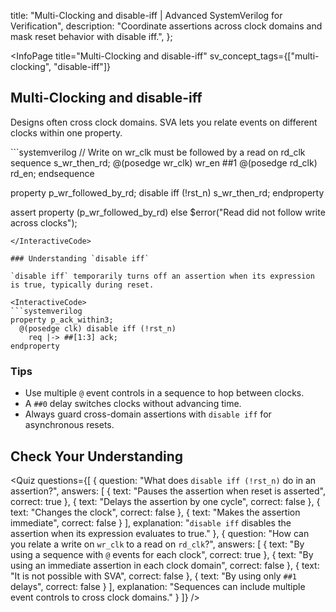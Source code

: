 
  title: "Multi-Clocking and disable-iff | Advanced SystemVerilog for Verification",
  description: "Coordinate assertions across clock domains and mask reset behavior with disable iff.",
};

<InfoPage
  title="Multi-Clocking and disable-iff"
  sv_concept_tags={["multi-clocking", "disable-iff"]}
>

  ## Multi-Clocking and disable-iff

  Designs often cross clock domains. SVA lets you relate events on different clocks within one property.

  <InteractiveCode>
  ```systemverilog
  // Write on wr_clk must be followed by a read on rd_clk
  sequence s_wr_then_rd;
    @(posedge wr_clk) wr_en ##1 @(posedge rd_clk) rd_en;
  endsequence

  property p_wr_followed_by_rd;
    disable iff (!rst_n)
      s_wr_then_rd;
  endproperty

  assert property (p_wr_followed_by_rd)
    else $error("Read did not follow write across clocks");
  ```
  </InteractiveCode>

  ### Understanding `disable iff`

  `disable iff` temporarily turns off an assertion when its expression is true, typically during reset.

  <InteractiveCode>
  ```systemverilog
  property p_ack_within3;
    @(posedge clk) disable iff (!rst_n)
      req |-> ##[1:3] ack;
  endproperty
  ```
  </InteractiveCode>

  ### Tips

  - Use multiple `@` event controls in a sequence to hop between clocks.
  - A `##0` delay switches clocks without advancing time.
  - Always guard cross-domain assertions with `disable iff` for asynchronous resets.

  ## Check Your Understanding

  <Quiz questions={[
    {
      question: "What does `disable iff (!rst_n)` do in an assertion?",
      answers: [
        { text: "Pauses the assertion when reset is asserted", correct: true },
        { text: "Delays the assertion by one cycle", correct: false },
        { text: "Changes the clock", correct: false },
        { text: "Makes the assertion immediate", correct: false }
      ],
      explanation: "`disable iff` disables the assertion when its expression evaluates to true."
    },
    {
      question: "How can you relate a write on `wr_clk` to a read on `rd_clk`?",
      answers: [
        { text: "By using a sequence with `@` events for each clock", correct: true },
        { text: "By using an immediate assertion in each clock domain", correct: false },
        { text: "It is not possible with SVA", correct: false },
        { text: "By using only `##1` delays", correct: false }
      ],
      explanation: "Sequences can include multiple event controls to cross clock domains."
    }
  ]} />

</InfoPage>
